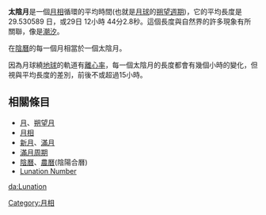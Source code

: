 '''太陰月'''是一個[[月相|月相]]循環的平均時間(也就是[[月球|月球]]的[[朔望月|朔望週期]])，它的平均長度是29.530589 日，或29日 12小時 44分2.8秒。這個長度與自然界的許多現象有所關聯，像是[[潮汐#變動的範圍：大潮和小潮|潮汐]]。 

在[[陰曆|陰曆]]的每一個月相當於一個太陰月。

因為月球繞[[地球|地球]]的軌道有[[離心率|離心率]]，每一個太陰月的長度都會有幾個小時的變化，但視與平均長度的差別，前後不或超過15小時。

== 相關條目 ==

*[[月|月]]、[[朔望月|朔望月]] 
*[[月相|月相]] 
*[[新月|新月]]、[[滿月|滿月]] 
*[[滿月周期|滿月周期]]
*[[陰曆|陰曆]]、[[農曆|農曆]](陰陽合曆)
*[[Lunation_Number|Lunation Number]]

[[Category:月相|Category:月相]]


{{moon-stub}}

[[da:Lunation|da:Lunation]]